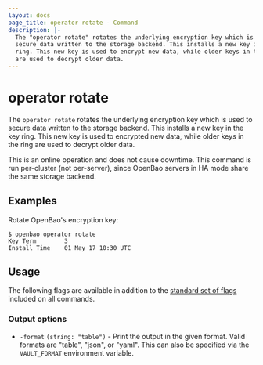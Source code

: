 ```yaml
---
layout: docs
page_title: operator rotate - Command
description: |-
  The "operator rotate" rotates the underlying encryption key which is used to
  secure data written to the storage backend. This installs a new key in the key
  ring. This new key is used to encrypt new data, while older keys in the ring
  are used to decrypt older data.
---
```


# operator rotate

The `operator rotate` rotates the underlying encryption key which is used to
secure data written to the storage backend. This installs a new key in the key
ring. This new key is used to encrypted new data, while older keys in the ring
are used to decrypt older data.

This is an online operation and does not cause downtime. This command is run
per-cluster (not per-server), since OpenBao servers in HA mode share the same
storage backend.

## Examples

Rotate OpenBao's encryption key:

```shell-session
$ openbao operator rotate
Key Term        3
Install Time    01 May 17 10:30 UTC
```

## Usage

The following flags are available in addition to the [standard set of
flags](/vault/docs/commands) included on all commands.

### Output options

- `-format` `(string: "table")` - Print the output in the given format. Valid
  formats are "table", "json", or "yaml". This can also be specified via the
  `VAULT_FORMAT` environment variable.
